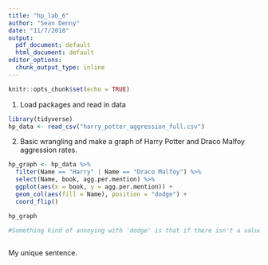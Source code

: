 ```yaml
---
title: "hp_lab_6"
author: "Sean Denny"
date: "11/7/2018"
output:
  pdf_document: default
  html_document: default
editor_options: 
  chunk_output_type: inline
---
```


```r
knitr::opts_chunk$set(echo = TRUE)
```

1. Load packages and read in data

```r

library(tidyverse)
hp_data <- read_csv("harry_potter_aggression_full.csv")

```

2. Basic wrangling and make a graph of Harry Potter and Draco Malfoy aggression rates.

```r
hp_graph <- hp_data %>% 
  filter(Name == "Harry" | Name == "Draco Malfoy") %>% 
  select(Name, book, agg.per.mention) %>% 
  ggplot(aes(x = book, y = agg.per.mention)) +
  geom_col(aes(fill = Name), position = "dodge") +
  coord_flip()

hp_graph

#Something kind of annoying with 'dodge' is that if there isn't a value for one of the two variables, the other is spread across the entire column. E.g. second to last set. 
  
```

My unique sentence.